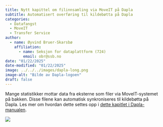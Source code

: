 ```yaml
---
title: Nytt kapittel om filinnsamling via MoveIT på Dapla
subtitle: Automatisert overføring til kildebøtta på Dapla
categories:
  - Datafangst
  - MoveIT
  - Transfer Service
author:
  - name: Øyvind Bruer-Skarsbø
    affiliation: 
      - name: Seksjon for dataplattform (724)
        email: obr@ssb.no
date: "01/22/2025"
date-modified: "01/22/2025"
image: ../../../images/dapla-long.png
image-alt: "Bilde av Dapla-logoen"
draft: false
---
```


Mange statistikker mottar data fra eksterne som filer via MoveIT-systemet på bakken. Disse filene kan automatisk synkroniseres til kildebøtta på Dapla. Les mer om hvordan dette settes opp i [dette kapitlet i Dapla-manualen](../../../statistikkere/filinnsamling-moveit.qmd).

![](../../../images/moveit.png)
